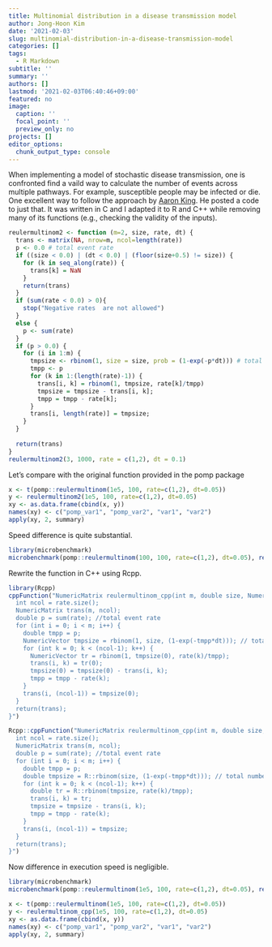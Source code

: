 ```yaml
---
title: Multinomial distribution in a disease transmission model
author: Jong-Hoon Kim
date: '2021-02-03'
slug: multinomial-distribution-in-a-disease-transmission-model
categories: []
tags:
  - R Markdown
subtitle: ''
summary: ''
authors: []
lastmod: '2021-02-03T06:40:46+09:00'
featured: no
image:
  caption: ''
  focal_point: ''
  preview_only: no
projects: []
editor_options: 
  chunk_output_type: console
---
```

When implementing a model of stochastic disease transmission, one is confronted find a vaild way to calculate the number of events across multiple pathways. For example, susceptible people may be infected or die. One excellent way to follow the approach by [Aaron King](https://github.com/kingaa/pomp/blob/master/src/pomp.h). He posted a code \code{reulermultinom} to just that. It was written in C and I adapted it to R and C++ while removing many of its functions (e.g., checking the validity of the inputs). 
```r
reulermultinom2 <- function (m=2, size, rate, dt) {
  trans <- matrix(NA, nrow=m, ncol=length(rate))
  p <- 0.0 # total event rate
  if ((size < 0.0) | (dt < 0.0) | (floor(size+0.5) != size)) {
    for (k in seq_along(rate)) {
      trans[k] = NaN
    }
    return(trans)
  }
  if (sum(rate < 0.0) > 0){
    stop("Negative rates  are not allowed")
  }
  else {
    p <- sum(rate)
  }
  if (p > 0.0) {
    for (i in 1:m) {
      tmpsize <- rbinom(1, size = size, prob = (1-exp(-p*dt))) # total number of events
      tmpp <- p
      for (k in 1:(length(rate)-1)) {
        trans[i, k] = rbinom(1, tmpsize, rate[k]/tmpp)
        tmpsize = tmpsize - trans[i, k];
        tmpp = tmpp - rate[k];
      }
      trans[i, length(rate)] = tmpsize;
    }    
  } 
  
  return(trans)
}
reulermultinom2(3, 1000, rate = c(1,2), dt = 0.1)
```

Let's compare with the original function provided in the pomp package
```r
x <- t(pomp::reulermultinom(1e5, 100, rate=c(1,2), dt=0.05))
y <- reulermultinom2(1e5, 100, rate=c(1,2), dt=0.05)
xy <- as.data.frame(cbind(x, y))
names(xy) <- c("pomp_var1", "pomp_var2", "var1", "var2")
apply(xy, 2, summary)
```

Speed difference is quite substantial.
```r
library(microbenchmark)
microbenchmark(pomp::reulermultinom(100, 100, rate=c(1,2), dt=0.05), reulermultinom2(100, 100, rate=c(1,2), dt=0.05))
```

Rewrite the function in C++ using Rcpp.
```r
library(Rcpp)
cppFunction("NumericMatrix reulermultinom_cpp(int m, double size, NumericVector rate, double dt) {
  int ncol = rate.size();
  NumericMatrix trans(m, ncol);
  double p = sum(rate); //total event rate
  for (int i = 0; i < m; i++) { 
    double tmpp = p;
    NumericVector tmpsize = rbinom(1, size, (1-exp(-tmpp*dt))); // total number of events
    for (int k = 0; k < (ncol-1); k++) {
      NumericVector tr = rbinom(1, tmpsize(0), rate(k)/tmpp);
      trans(i, k) = tr(0);
      tmpsize(0) = tmpsize(0) - trans(i, k);
      tmpp = tmpp - rate(k);
    }
    trans(i, (ncol-1)) = tmpsize(0);
  }    
  return(trans);
}")
```

```r
Rcpp::cppFunction("NumericMatrix reulermultinom_cpp(int m, double size, NumericVector rate, double dt) {
  int ncol = rate.size();
  NumericMatrix trans(m, ncol);
  double p = sum(rate); //total event rate
  for (int i = 0; i < m; i++) { 
    double tmpp = p;
    double tmpsize = R::rbinom(size, (1-exp(-tmpp*dt))); // total number of events
    for (int k = 0; k < (ncol-1); k++) {
      double tr = R::rbinom(tmpsize, rate(k)/tmpp);
      trans(i, k) = tr;
      tmpsize = tmpsize - trans(i, k);
      tmpp = tmpp - rate(k);
    }
    trans(i, (ncol-1)) = tmpsize;
  }    
  return(trans);
}")
```

Now difference in execution speed is negligible.
```r
library(microbenchmark)
microbenchmark(pomp::reulermultinom(1e5, 100, rate=c(1,2), dt=0.05), reulermultinom_cpp(1e5, 100, rate=c(1,2), dt=0.05))

x <- t(pomp::reulermultinom(1e5, 100, rate=c(1,2), dt=0.05))
y <- reulermultinom_cpp(1e5, 100, rate=c(1,2), dt=0.05)
xy <- as.data.frame(cbind(x, y))
names(xy) <- c("pomp_var1", "pomp_var2", "var1", "var2")
apply(xy, 2, summary)
```
